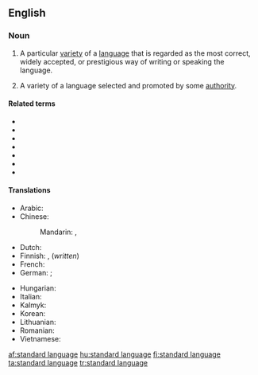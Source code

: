 ==English==
{{wikipedia}}

===Noun===
{{en-noun|head=[[standard]] [[language]]}}

# {{lb|en|sociolinguistics}} A particular [[variety]] of a [[language]] that is regarded as the most correct, widely accepted, or prestigious way of writing or speaking the language.
# {{lb|en|sociolinguistics}} A variety of a language selected and promoted by some [[authority]].

====Related terms====
* {{l|en|Modern Standard Arabic}}
* {{l|en|Standard English}}
* {{l|en|Standard French}}
* {{l|en|Standard German}}
* {{l|en|Standard Mandarin}}
* {{l|en|Standard Portuguese}}
* {{l|en|Standard Spanish}}

====Translations====
{{trans-top|variety of language regarded as most correct}}
* Arabic: {{t|ar|معيرة لغة|f|tr=muʿīra luḡa}}
* Chinese:
*: Mandarin: {{t|cmn|標準語言|sc=Hani}}, {{t|cmn|标准语言|sc=Hani}}
* Dutch: {{t+|nl|standaardtaal}}
* Finnish: {{t+|fi|yleiskieli}}, {{t+|fi|kirjakieli}} (''written'')
* French: {{t|fr|langue standard|f}}
* German: {{t+|de|Ausbausprache|f}}; {{t+|de|Schriftsprache|f}} {{gloss|written}}
{{trans-mid}}
* Hungarian: {{t|hu|sztenderd nyelvváltozat}}
* Italian: {{t|it|lingua standard|f}}
* Kalmyk: {{t|xal|бәрмҗ келн}}
* Korean: {{t+|ko|표준어|sc=Kore}}
* Lithuanian: {{t|lt|bendrinė kalba|f}}
* Romanian: {{t|ro|limbă standard}}
* Vietnamese: {{t|vi|tiếng chuẩn}}
{{trans-bottom}}

[[af:standard language]]
[[hu:standard language]]
[[fi:standard language]]
[[ta:standard language]]
[[tr:standard language]]
